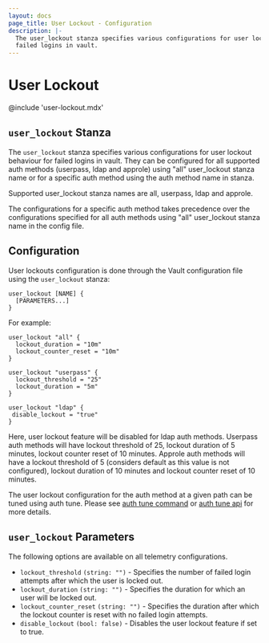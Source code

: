 ```yaml
---
layout: docs
page_title: User Lockout - Configuration
description: |-
  The user_lockout stanza specifies various configurations for user lockout behaviour for
  failed logins in vault. 
---
```

# User Lockout

@include 'user-lockout.mdx'

## `user_lockout` Stanza

The `user_lockout` stanza specifies various configurations for user lockout 
behaviour for failed logins in vault. They can be configured for all supported auth methods
(userpass, ldap and approle) using "all" user_lockout stanza name or for a specific auth method 
using the auth method name in stanza. 

Supported user_lockout stanza names are all, userpass, ldap and approle.

The configurations for a specific auth method takes precedence over the configurations specified 
for all auth methods using "all" user_lockout stanza name in the config file.

## Configuration

User lockouts configuration is done through the Vault configuration file using
the `user_lockout` stanza:

```hcl
user_lockout [NAME] {
  [PARAMETERS...]
}
```

For example:

```hcl
user_lockout "all" {
  lockout_duration = "10m"
  lockout_counter_reset = "10m"
}

user_lockout "userpass" {
  lockout_threshold = "25"
  lockout_duration = "5m"
}

user_lockout "ldap" {
 disable_lockout = "true"
}
```

Here, user lockout feature will be disabled for ldap auth methods. Userpass auth methods will have lockout threshold of 25, 
lockout duration of 5 minutes, lockout counter reset of 10 minutes. Approle auth methods will have a lockout threshold of 
5 (considers default as this value is not configured), lockout duration of 10 minutes and lockout counter reset of 10 minutes.

The user lockout configuration for the auth method at a given path can be tuned using auth tune. Please see [auth tune command](/vault/docs/commands/auth/tune)
or [auth tune api](/vault/api-docs/system/auth#tune-auth-method) for more details. 

## `user_lockout` Parameters

The following options are available on all telemetry configurations.

- `lockout_threshold` `(string: "")` - Specifies the number of failed login attempts after which the user is locked out.
- `lockout_duration` `(string: "")` - Specifies the duration for which an user will be locked out.
- `lockout_counter_reset` `(string: "")` - Specifies the duration after which the lockout counter is reset with no failed login attempts.
- `disable_lockout` `(bool: false)` - Disables the user lockout feature if set to true.